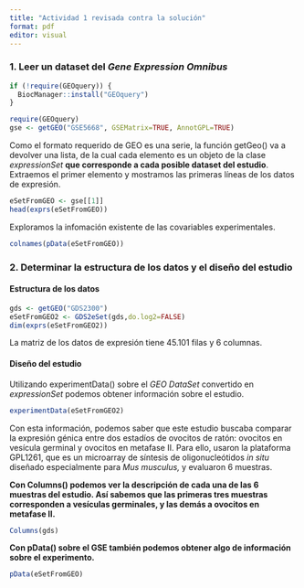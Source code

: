 ```yaml
---
title: "Actividad 1 revisada contra la solución"
format: pdf
editor: visual
---
```


### 1. Leer un dataset del *Gene Expression Omnibus*

```r
if (!require(GEOquery)) {
  BiocManager::install("GEOquery")
}

require(GEOquery)
gse <- getGEO("GSE5668", GSEMatrix=TRUE, AnnotGPL=TRUE)
```

Como el formato requerido de GEO es una serie, la función getGeo() va a devolver una lista, de la cual cada elemento es un objeto de la clase *expressionSet* **que corresponde a cada posible dataset del estudio**. Extraemos el primer elemento y mostramos las primeras líneas de los datos de expresión.

```r
eSetFromGEO <- gse[[1]]
head(exprs(eSetFromGEO))
```

Exploramos la infomación existente de las covariables experimentales.

```r
colnames(pData(eSetFromGEO))
```

### 2. Determinar la estructura de los datos y el diseño del estudio

#### Estructura de los datos

```r
gds <- getGEO("GDS2300")
eSetFromGEO2 <- GDS2eSet(gds,do.log2=FALSE)
dim(exprs(eSetFromGEO2))
```

La matriz de los datos de expresión tiene 45.101 filas y 6 columnas.

#### Diseño del estudio

Utilizando experimentData() sobre el *GEO DataSet* convertido en *expressionSet* podemos obtener información sobre el estudio.

```r
experimentData(eSetFromGEO2)
```

Con esta información, podemos saber que este estudio buscaba comparar la expresión génica entre dos estadíos de ovocitos de ratón: ovocitos en vesícula germinal y ovocitos en metafase II. Para ello, usaron la plataforma GPL1261, que es un microarray de síntesis de oligonucleótidos *in situ* diseñado especialmente para *Mus musculus,* y evaluaron 6 muestras.

**Con Columns() podemos ver la descripción de cada una de las 6 muestras del estudio. Así sabemos que las primeras tres muestras corresponden a vesículas germinales, y las demás a ovocitos en metafase II.**

```r
Columns(gds)
```

**Con pData() sobre el GSE también podemos obtener algo de información sobre el experimento.**

```r
pData(eSetFromGEO)
```
